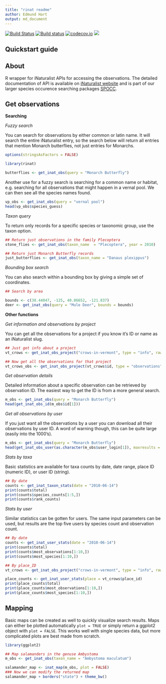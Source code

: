 ```yaml
---
title: "rinat readme"
author: Edmund Hart
output: md_document
---
```


[![Build Status](https://api.travis-ci.org/ropensci/rinat.png)](https://travis-ci.org/ropensci/rinat)
[![Build status](https://ci.appveyor.com/api/projects/status/gv7s9um107bep4na/branch/master)](https://ci.appveyor.com/project/sckott/rinat/branch/master)
[![codecov.io](https://codecov.io/github/ropensci/rinat/coverage.svg?branch=master)](https://codecov.io/github/ropensci/rinat?branch=master)
[![](https://cranlogs.r-pkg.org/badges/grand-total/rinat)](http://cran.rstudio.com/web/packages/rinat/index.html)




## Quickstart guide
 
 
## About
R wrapper for iNaturalist APIs for accessing the observations. The detailed documentation of API is available on [iNaturalist website](http://www.inaturalist.org/pages/api+reference) and is part of our larger species occurence searching packages [SPOCC](http://github.com/ropensci/spocc).




## Get observations

__Searching__

_Fuzzy search_

You can search for observations by either common or latin name.  It will search the entire iNaturalist entry, so the search below will return all entries that mention Monarch butterflies, not just entries for Monarchs.
```r
options(stringsAsFactors = FALSE)
```



```r
library(rinat)

butterflies <- get_inat_obs(query = "Monarch Butterfly")
```








Another use for a fuzzy search is searching for a common name or habitat, e.g. searching for all observations that might happen in a vernal pool.  We can then see all the species names found.  

```r
vp_obs <- get_inat_obs(query = "vernal pool")
head(vp_obs$species_guess)
```




_Taxon query_

To return only records for a specific species or taxonomic group, use the taxon option.


```r
## Return just observations in the family Plecoptera
stone_flies <- get_inat_obs(taxon_name  = "Plecoptera", year = 2010)

## Return just Monarch Butterfly records
just_butterflies <- get_inat_obs(taxon_name = "Danaus plexippus")
```



_Bounding box search_

You can also search within a bounding box by giving a simple set of coordinates.


```r
## Search by area

bounds <- c(38.44047, -125, 40.86652, -121.837)
deer <- get_inat_obs(query = "Mule Deer", bounds = bounds)
```


__Other functions__



_Get information and observations by project_

You can get all the observations for a project if you know it's ID or name as an iNaturalist slug.


```r
## Just get info about a project
vt_crows <- get_inat_obs_project("crows-in-vermont", type = "info", raw = FALSE)
```

```r
## Now get all the observations for that project
vt_crows_obs <- get_inat_obs_project(vt_crows$id, type = "observations")
```





_Get observation details_

Detailed information about a specific observation can be retrieved by observation ID.  The easiest way to get the ID is from a more general search.


```r
m_obs <- get_inat_obs(query = "Monarch Butterfly")
head(get_inat_obs_id(m_obs$id[1]))
```


_Get all observations by user_

If you just want all the observations by a user you can download all their observations by user ID.  A word of warning though, this can be quite large (easily into the 1000's).


```r
m_obs <- get_inat_obs(query = "Monarch Butterfly")
head(get_inat_obs_user(as.character(m_obs$user_login[1]), maxresults = 20))[,1:5]
```

_Stats by taxa_

Basic statistics are available for taxa counts by date, date range, place ID (numeric ID), or user ID (string).


```r
## By date
counts <- get_inat_taxon_stats(date = "2010-06-14")
print(counts$total)
print(counts$species_counts[1:5,])
print(counts$rank_counts)
```


_Stats by user_

Similar statistics can be gotten for users.  The same input parameters can be used, but results are the top five users by species count and observation count.


```r
## By date
counts <- get_inat_user_stats(date = "2010-06-14")
print(counts$total)
print(counts$most_observations[1:10,])
print(counts$most_species[1:10,])
```


```r

## By place_ID
vt_crows <- get_inat_obs_project("crows-in-vermont", type = "info", raw = FALSE)
```


```r
place_counts <- get_inat_user_stats(place = vt_crows$place_id)
print(place_counts$total)
print(place_counts$most_observations[1:10,])
print(place_counts$most_species[1:10,])

```



## Mapping

Basic maps can be created as well to quickly visualize search results.  Maps can either be plotted automatically `plot = TRUE` or simply return a ggplot2 object with `plot = FALSE`.  This works well with single species data, but more complicated plots are best made from scratch.


```r
library(ggplot2)

## Map salamanders in the genuse Ambystoma
m_obs <- get_inat_obs(taxon_name = "Ambystoma maculatum")

salamander_map <- inat_map(m_obs, plot = FALSE)
### Now we can modify the returned map
salamander_map + borders("state") + theme_bw()
```

